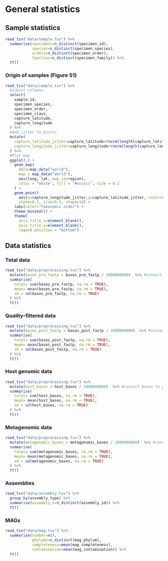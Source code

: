 # General statistics

## Sample statistics

```r
read_tsv("data/sample.tsv") %>%
  summarise(specimens=n_distinct(specimen_id),
            species=n_distinct(specimen_species),
            orders=n_distinct(specimen_order),
            families=n_distinct(specimen_family)) %>% 
  tt()
```

### Origin of samples (Figure S1)

```r
read_tsv("data/sample.tsv") %>%
  #subset columns
  select(
    sample_id,
    specimen_species,
    specimen_order,
    specimen_class,
    capture_latitude,
    capture_longitude
  ) %>%
  #Add jitter to points
  mutate(
    capture_latitude_jitter=capture_latitude+rnorm(length(capture_latitude), mean=0, sd=0.5),
    capture_longitude_jitter=capture_longitude+rnorm(length(capture_longitude), mean=0, sd=0.5),
  ) %>%
  #Plot map  
  ggplot(.) +
    geom_map(
      data=map_data("world"),
      map = map_data("world"),
      aes(long, lat, map_id=region),
      color = "white", fill = "#cccccc", size = 0.2
    ) +
    geom_point(
      aes(x=capture_longitude_jitter,y=capture_latitude_jitter, color=specimen_order),
      alpha=0.5, size=0.5, shape=16) +
    labs(color="Taxonomic order") +
    theme_minimal() +
    theme(
      axis.title.x=element_blank(),
      axis.title.y=element_blank(),
      legend.position = "bottom")
```

## Data statistics

### Total data

```r
read_tsv("data/preprocessing.tsv") %>%
  mutate(bases_pre_fastp = bases_pre_fastp / 1000000000)  %>% #convert bases to gigabases (GB)
  summarise(
    total= sum(bases_pre_fastp, na.rm = TRUE),
    mean= mean(bases_pre_fastp, na.rm = TRUE),
    sd = sd(bases_pre_fastp, na.rm = TRUE)
  ) %>%
  tt()
```

### Quality-filtered data

```r
read_tsv("data/preprocessing.tsv") %>%
  mutate(bases_post_fastp = bases_post_fastp / 1000000000)  %>% #convert bases to gigabases (GB)
  summarise(
    total= sum(bases_post_fastp, na.rm = TRUE),
    mean= mean(bases_post_fastp, na.rm = TRUE),
    sd = sd(bases_post_fastp, na.rm = TRUE)
  ) %>%
  tt()
```

### Host genomic data

```r
read_tsv("data/preprocessing.tsv") %>%
  mutate(host_bases = host_bases / 1000000000)  %>% #convert bases to gigabases (GB)
  summarise(
    total= sum(host_bases, na.rm = TRUE),
    mean= mean(host_bases, na.rm = TRUE),
    sd = sd(host_bases, na.rm = TRUE)
  ) %>%
  tt()
```

### Metagenomic data

```r
read_tsv("data/preprocessing.tsv") %>%
  mutate(metagenomic_bases = metagenomic_bases / 1000000000)  %>% #convert bases to gigabases (GB)
  summarise(
    total= sum(metagenomic_bases, na.rm = TRUE),
    mean= mean(metagenomic_bases, na.rm = TRUE),
    sd = sd(metagenomic_bases, na.rm = TRUE)
  ) %>%
  tt()
```

### Assemblies 

```r
read_tsv("data/assembly.tsv") %>%
  group_by(assembly_type) %>% 
  summarise(assembly_n=n_distinct(assembly_id)) %>%
  tt()
```

### MAGs

```r
read_tsv("data/mag.tsv") %>%
  summarise(number=n(),
            phylums=n_distinct(mag_phylum),
            completeness=mean(mag_completeness),
            contamination=mean(mag_contamination)) %>% 
  tt()
```

